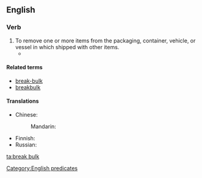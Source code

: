 ==English==

===Verb===
{{en-verb|head=[[break]] [[bulk]]|breaks bulk|breaking bulk|broke bulk|broken bulk}}

# To remove one or more items from the packaging, container, vehicle, or vessel in which shipped with other items.
#* {{quote-journal|journal=Railway age|volume=72|year=1922|title=Erie Adopts Direct Freight Delivery at New York: Plan Involves '''Breaking Bulk''' at Jersey City, N. J., and Use of Auto Trucks, Tractors and Trailers and Ferries|passage=a plan is under advisement for the extension of the present newly installed method by the utilization of '''breaking bulk''' at a transfer, transferring the freight to containers which will be moved by special container floats to a centrally located pier and then by trucks to destination or to inland stations.}}

====Related terms====
* [[break-bulk]]
* [[breakbulk]]

====Translations====
{{trans-top|to remove items in shipment from their packaging, container, or vessel}}
* Chinese:
*: Mandarin: {{t+check|cmn|卸货|sc=Hani}}
{{trans-mid}}
* Finnish: {{t|fi|purkaa lasti|alt=purkaa lastia}}
* Russian: {{t-check|ru|начина́ть разгру́зку}}
{{trans-bottom}}

[[Category:English predicates]]

[[ta:break bulk]]